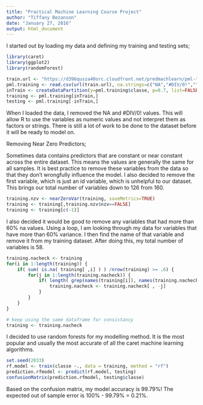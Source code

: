 ```yaml
---
title: "Practical Machine Learning Course Project"
author: "Tiffany Bezanson"
date: "January 27, 2016"
output: html_document
---
```


I started out by loading my data and defining my training and testing sets;

```r
library(caret)
library(ggplot2)
library(randomForest)
```

```r
train.url <- "https://d396qusza40orc.cloudfront.net/predmachlearn/pml-training.csv"
pml.training <- read.csv(url(train.url), na.strings=c("NA","#DIV/0!",""))
inTrain <- createDataPartition(y=pml.training$classe, p=0.7, list=FALSE)
training <- pml.training[inTrain,]
testing <- pml.training[-inTrain,]
```

When I loaded the data, I removed the NA and #DIV/0! values. This will allow R to use the variables as numeric values and not interpret them as factors or strings. There is still a lot of work to be done to the dataset before it will be ready to model on.

Removing Near Zero Predictors;

Sometimes data contains predictors that are constant or near constant across the entire dataset. This means the values are generally the same for all samples. It is best practice to remove these variables from the data so that they don't wrongfully influence the model. I also decided to remove the first variable, which is just an id variable, which is unhelpful to our dataset. This brings our total number of variables down to 126 from 160.

```r
training.nzv <- nearZeroVar(training, saveMetrics=TRUE)
training <- training[,training.nzv$nzv==FALSE]
training <- training[c(-1)]
```

I also decided it would be good to remove any variables that had more than 60% na values. Using a loop, I am looking through my data for variables that have more than 60% variance. I then find the name of that variable and remove it from my training dataset. After doing this, my total number of variables is 58.

```r
training.nacheck <- training
for(i in 1:length(training)) {
    if( sum( is.na( training[ ,i] ) ) /nrow(training) >= .6) {
        for(j in 1:length(training.nacheck)) {
            if( length( grep(names(training[i]), names(training.nacheck)[j]) ) == 1)  {
                training.nacheck <- training.nacheck[ , -j]
            }   
        } 
    }
}

# keep using the same dataframe for consistancy
training <- training.nacheck
```

I decided to use random forests for my modelling method. It is the most popular and usually the most accurate of all the caret machine learning algorithms. 

```r
set.seed(2033)
rf.model <- train(classe ~., data = training, method = "rf")
prediction.rfmodel <- predict(rf.model, testing)
confusionMatrix(prediction.rfmodel, testing$classe)

```

Based on the confusion matrix, my model accuracy is 99.79%! The expected out of sample error is 100% - 99.79% = 0.21%.